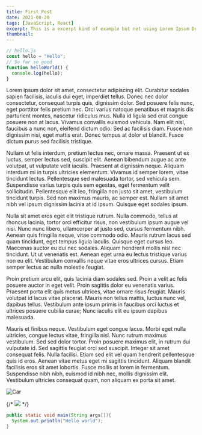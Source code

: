 ```yaml
---
title: First Post
date: 2021-08-20
tags: [JavaScript, React]
excerpt: This is a excerpt kind of example but not using Lorem Ipsum Dolor Sit Amit This is a excerptw
thumbnail:
---
```


```javascript
// hello.js
const hello = "Hello";
// So far so good
function helloWorld() {
  console.log(hello);
}
```

Lorem ipsum dolor sit amet, consectetur adipiscing elit. Curabitur sodales sapien facilisis, iaculis dui eget, imperdiet tellus. Donec nec dolor consectetur, consequat turpis quis, dignissim dolor. Sed posuere felis nunc, eget porttitor felis pretium nec. Orci varius natoque penatibus et magnis dis parturient montes, nascetur ridiculus mus. Nulla id ligula sed erat congue posuere non at lacus. Vivamus convallis euismod vehicula. Nam elit nisl, faucibus a nunc non, eleifend dictum odio. Sed ac facilisis diam. Fusce non dignissim nisi, eget mattis erat. Donec tempus at dolor ut blandit. Fusce dictum purus sed facilisis tristique.

Nullam ut felis interdum, pretium lectus nec, ornare massa. Praesent ut ex luctus, semper lectus sed, suscipit elit. Aenean bibendum augue ac ante volutpat, ut vulputate velit iaculis. Praesent at dignissim neque. Aliquam interdum mi in turpis ultricies elementum. Vivamus id semper lorem, vitae tincidunt lectus. Pellentesque sed malesuada tortor, sed vehicula sem. Suspendisse varius turpis quis sem egestas, eget fermentum velit sollicitudin. Pellentesque elit leo, fringilla non justo sit amet, vestibulum tincidunt turpis. Sed non maximus mauris, ac semper est. Nullam sit amet nibh vel ipsum dignissim lacinia at id ipsum. Quisque eget sodales ipsum.

Nulla sit amet eros eget elit tristique rutrum. Nulla commodo, tellus at rhoncus lacinia, tortor orci efficitur risus, non vestibulum ipsum augue vel nisi. Nunc nunc libero, ullamcorper at justo sed, cursus fermentum nibh. Aenean quis fringilla neque, vitae commodo odio. Mauris rutrum lacus sed quam tincidunt, eget tempus ligula iaculis. Quisque eget cursus leo. Maecenas auctor eu dui nec sodales. Aliquam hendrerit mollis nisl nec tincidunt. Ut ut venenatis est. Aenean eget urna eu lectus tristique varius non eu elit. Vestibulum convallis neque vitae eros ultrices cursus. Etiam semper lectus ac nulla molestie feugiat.

Proin pretium arcu elit, quis lacinia diam sodales sed. Proin a velit ac felis posuere auctor in eget velit. Proin sagittis dolor eu venenatis varius. Praesent porta elit quis metus ultrices, vitae ornare risus feugiat. Mauris volutpat id lacus vitae placerat. Mauris non tellus mattis, luctus nunc vel, dapibus tellus. Vestibulum ante ipsum primis in faucibus orci luctus et ultrices posuere cubilia curae; Nunc iaculis elit eu ipsum dapibus malesuada.

Mauris et finibus neque. Vestibulum eget congue lacus. Morbi eget nulla ultricies, congue lectus vitae, fringilla nisl. Nunc rutrum maximus vestibulum. Sed sed dolor tortor. Proin posuere maximus elit, in rutrum dui vulputate id. Sed sagittis feugiat orci sed suscipit. Integer sit amet consequat felis. Nulla facilisi. Etiam sed elit vel quam hendrerit pellentesque quis id eros. Aenean vitae metus eget mi sagittis tincidunt. Aliquam blandit facilisis eros sit amet lobortis. Fusce mollis at lorem in fermentum. Suspendisse nibh nibh, euismod id nibh nec, mollis dignissim elit. Vestibulum ultricies consequat quam, non aliquam ex porta sit amet.

![Car](/images/chat-app.png)

{/* <Image src="/images/chat-app.png" /> */}

```java
public static void main(String args[]){
  System.out.println("Hello world");
}
```
